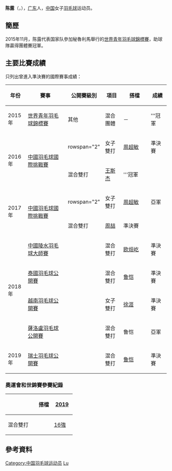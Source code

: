 {{noteTA|G1=Badminton}}
{{Infobox 羽球選手
| playername              = 陈露
| image                   = 
| size                    = 
| caption                 = 
| birth_name              = 
| date_of_birth           = {{birth_date_and_age|1997|12|18}}
| place_of_birth          = {{CHN}}[[广东省|广东省]]
| residence               =
| height                  = 
| weight                  = 
| handedness              = 
| country                 = {{CHN}}
| years_intldebut         = 2014年
| years_started           = 
| coach                   = 
| event                   = 女子雙打、混合雙打
| highest_ranking         = 第215位（混雙-[[王斯杰|王斯杰]]）
| date_of_highest_ranking = 2016年9月29日<ref name="ranking">{{en}}[http://bwfcontent.tournamentsoftware.com/ranking/player.aspx?id=12030&player=1030532 BWF World Ranking - Ranking of CHEN Lu (72349)]</ref>
| current_ranking         = 第278位（女雙-[[周超敏|周超敏]]）<br/>第285位（女雙-[[李茵晖|李茵晖]]）<br/>第408位（女雙-[[沈凌捷|沈凌捷]]）<br/>第221位（混雙-[[王斯杰|王斯杰]]）<br/>第511位（混雙-[[樊秋月|樊秋月]]）
| date_of_current_ranking = 2016年10月6日<ref>{{en}}[http://bwfcontent.tournamentsoftware.com/ranking/category.aspx?id=12030&category=475 BWF World Ranking - BWF世界排名榜 (10/6/2016) - Women's doubles]</ref><ref>{{en}}[http://bwfcontent.tournamentsoftware.com/ranking/category.aspx?id=12030&category=476 BWF World Ranking - BWF世界排名榜 (10/6/2016) - Mixed doubles] {{Wayback|url=http://bwfcontent.tournamentsoftware.com/ranking/category.aspx?id=12030&category=476 |date=20170305004218 }}</ref>
| played                  = 9勝–6負（女雙）<br/>12勝–5負（混雙）
| titles                  = 
| bwf_profile             = 6960D9A4-C7D1-4CCA-BC10-5017F6548636
| bwf_id                  = 72349
| updated                 = 2016年10月11日
}}
{{MedalTableTop}}
{{MedalSport | 女子[[羽毛球|羽毛球]]}}
{{MedalCountry | {{CHN}}}}
{{MedalCompetition | [[世界青年羽毛球錦標賽|世界青年羽毛球錦標賽]]}}
{{MedalGold  | [[2015年世界青年羽毛球錦標賽|2015年 利馬]] | 混合團體 }}
{{MedalBottom}}
'''陈露'''（{{lang|en|'''Chen Lu '''}}，{{bd|1997年|12月18日|catIdx=C陈}}），[[广东|广东]]人，[[中国|中国]]女子[[羽毛球|羽毛球]]运动员。

== 簡歷 ==
2015年11月，陈露代表国家队參加秘魯利馬舉行的[[2015年世界青年羽毛球錦標賽|世界青年羽毛球錦標賽]]，助球隊贏得團體賽冠軍。

==主要比賽成績==
只列出曾進入準決賽的國際賽事成績：
{| class=wikitable style="text-align:center; font-size:small;" 
!width="50"|年份
!width="180"|賽事
!width="80"|公開賽級別
!width="60"|項目
!width="100"|搭檔
!width="50"|成績
|-
!rowspan="1"|2015年
|[[2015年世界青年羽毛球錦標賽|世界青年羽毛球錦標賽]]
|其他
|混合團體
|－
|bgcolor="gold"|'''冠軍
|-
!rowspan="2"|2016年
|rowspan="2"|[[2016年中國羽毛球國際挑戰賽|中國羽毛球國際挑戰賽]]
|rowspan="2" {{BWFIC}}
|女子雙打
|[[周超敏|周超敏]]
|bgcolor="#b8860b"|準決賽
|-
|混合雙打
|[[王斯杰|王斯杰]]
|bgcolor="gold"|'''冠軍
|-
!rowspan="2"|2017年
|rowspan="2"|[[2017年中國羽毛球國際挑戰賽|中國羽毛球國際挑戰賽]]
|rowspan="2" {{BWFIC}}
|女子雙打
|[[周超敏|周超敏]]
|bgcolor="silver"|亞軍
|-
|混合雙打
|[[周喆|周喆]]
|bgcolor="#b8860b"|準決賽
|-
!rowspan="4"|2018年
|[[2018年中國陵水羽毛球大師賽|中國陵水羽毛球大師賽]]
|{{BWF100}}
|混合雙打
|[[欧烜屹|欧烜屹]]
|bgcolor="#b8860b"|準決賽
|-
|[[2018年泰國羽毛球公開賽|泰國羽毛球公開賽]]
|{{BWF500}}
|混合雙打
|[[鲁恺|鲁恺]]
|bgcolor="#b8860b"|準決賽
|-
|[[2018年越南羽毛球公開賽|越南羽毛球公開賽]]
|{{BWF100}}
|女子雙打
|[[徐涯|徐涯]]
|bgcolor="#b8860b"|準決賽
|-
|[[2018年薩洛盧羽毛球公開賽|薩洛盧羽毛球公開賽]]
|{{BWF100}}
|混合雙打
|鲁恺
|bgcolor="silver"|亞軍
|-
!rowspan="1"|2019年
|[[2019年瑞士羽毛球公開賽|瑞士羽毛球公開賽]]
|{{BWF300}}
|混合雙打
|[[鲁恺|鲁恺]]
|bgcolor="#b8860b"|準決賽
|}
{{BWF賽事級別索引}}

===奧運會和世錦賽參賽紀錄===
{| class=wikitable style="text-align:center; font-size:small;" 
!
!搭檔
!width="50"|[[2019年世界羽毛球錦標賽|2019]]
|-
!width="80"|混合雙打
|align="left"|{{nowrap|[[魯愷|魯愷]]}}
|[[2019年世界羽毛球錦標賽混合雙打項目|16強]]
|}

==參考資料==
{{Reflist}}

{{DEFAULTSORT:Chen Lu}}
[[Category:中国羽毛球运动员|Category:中国羽毛球运动员]]
[[Category:陈姓|Lu]]